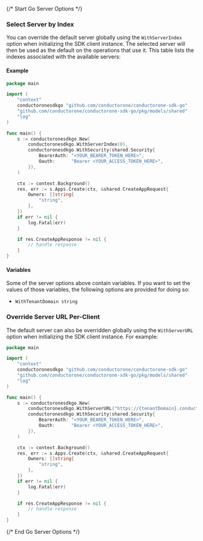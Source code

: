 {/* Start Go Server Options */}

### Select Server by Index

You can override the default server globally using the `WithServerIndex` option when initializing the SDK client instance. The selected server will then be used as the default on the operations that use it. This table lists the indexes associated with the available servers:



#### Example

```go
package main

import (
	"context"
	conductoronesdkgo "github.com/conductorone/conductorone-sdk-go"
	"github.com/conductorone/conductorone-sdk-go/pkg/models/shared"
	"log"
)

func main() {
	s := conductoronesdkgo.New(
		conductoronesdkgo.WithServerIndex(0),
		conductoronesdkgo.WithSecurity(shared.Security{
			BearerAuth: "<YOUR_BEARER_TOKEN_HERE>",
			Oauth:      "Bearer <YOUR_ACCESS_TOKEN_HERE>",
		}),
	)

	ctx := context.Background()
	res, err := s.Apps.Create(ctx, &shared.CreateAppRequest{
		Owners: []string{
			"string",
		},
	})
	if err != nil {
		log.Fatal(err)
	}

	if res.CreateAppResponse != nil {
		// handle response
	}
}

```

#### Variables

Some of the server options above contain variables. If you want to set the values of those variables, the following options are provided for doing so:
 * `WithTenantDomain string`

### Override Server URL Per-Client

The default server can also be overridden globally using the `WithServerURL` option when initializing the SDK client instance. For example:
```go
package main

import (
	"context"
	conductoronesdkgo "github.com/conductorone/conductorone-sdk-go"
	"github.com/conductorone/conductorone-sdk-go/pkg/models/shared"
	"log"
)

func main() {
	s := conductoronesdkgo.New(
		conductoronesdkgo.WithServerURL("https://{tenantDomain}.conductor.one"),
		conductoronesdkgo.WithSecurity(shared.Security{
			BearerAuth: "<YOUR_BEARER_TOKEN_HERE>",
			Oauth:      "Bearer <YOUR_ACCESS_TOKEN_HERE>",
		}),
	)

	ctx := context.Background()
	res, err := s.Apps.Create(ctx, &shared.CreateAppRequest{
		Owners: []string{
			"string",
		},
	})
	if err != nil {
		log.Fatal(err)
	}

	if res.CreateAppResponse != nil {
		// handle response
	}
}

```
{/* End Go Server Options */}

